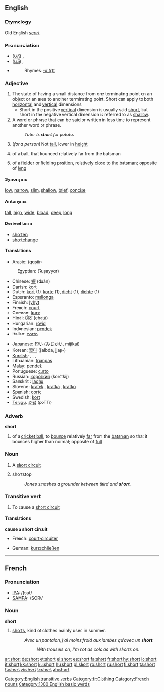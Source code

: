 {{wikipedia}}
==English==

{{rank|different|care|war|390|short|able|five|need}}
===Etymology===
Old English ''[[scort]]''

===Pronunciation===
*(''[[Received Pronunciation|UK]]'') {{IPA|/ʃɔːt/}}, {{SAMPA|/SO:t/}}
*(''[[General American|US]]'') {{IPA|/ʃɔɹt/}}, {{SAMPA|/SOrt/}}
*{{audio|en-us-short.ogg|Audio (US)}}
*:Rhymes: [[Rhymes:English:-ɔː(r)t|-ɔː(r)t]]

===Adjective===
{{en-adj|er}}

# The state of having a small distance from one terminating point on an object or an area to another terminating point.  Short can apply to both [[horizontal]] and [[vertical]] dimensions.
#*Short in the positive [[vertical]] dimension is usually said [[short]], but short in the negative vertical dimension is referred to as [[shallow]].
# A word or phrase that can be said or written in less time to represent another word or phrase.
#: ''Tater is '''short''' for potato.''
#(''for a person'') Not [[tall]], lower in [[height]]
# {{cricket}} of a ball, that bounced relatively far from the batsman
# {{cricket}} of a [[fielder]] or fielding [[position]], relatively [[close]] to the [[batsman]]; opposite of [[long]]

====Synonyms====
[[low]], [[narrow]], [[slim]], [[shallow]], [[brief]], [[concise]]

====Antonyms====
[[tall]], [[high]], [[wide]], [[broad]], [[deep]], [[long]]

====Derived term====
* [[shorten]]
* [[shortchange]]

====Translations====
{{top}}
*Arabic: {{ARchar|[[قصير]]}} (qɑṣiir)
:Egyptian: {{ARchar|[[قصير]]}} (ʔuṣayyɑr)
*Chinese: [[短]] (duǎn)
*Danish: [[kort]]
*Dutch: [[kort]] (1), [[korte]] (1), [[dicht]] (1), [[dichte]] (1)
*Esperanto: [[mallonga]]
*Finnish: [[lyhyt]]
*French: [[court]]
*German: [[kurz]]
*Hindi: [[छोटा]] (chotā)
*Hungarian: [[rövid]]
*Indonesian: [[pendek]]
*Italian: [[corto]]
{{mid}}
*Japanese: [[短い]] ([[みじかい]], mijikai)
*Korean: [[짧다]] (jjalbda, jjap-)
*[[Kurdish]]: {{trad|ku|kurt}}, {{trad|ku|kin}}, {{trad|ku|qut}}, {{trad|ku|quse}}
*Lithuanian: [[trumpas]]
*Malay: [[pendek]]
*Portuguese: [[curto]]
*Russian: [[короткий]] (korótkij)
*Sanskrit : [[laghu]]
*Slovene: [[kratek]] {{m}}, [[kratka]] {{f}}, [[kratko]] {{n}}
*Spanish: [[corto]]
*Swedish: [[kort]]
*[[Telugu]]: [[పొట్టి]] (poTTi)
{{bottom}}

===Adverb===
'''short'''

# {{cricket}} of a [[cricket ball]], to [[bounce]] relatively [[far]] from the [[batsman]] so that it bounces higher than normal; opposite of [[full]]

===Noun===
{{en-noun}}

# A [[short circuit]].
# {{baseball}} shortstop
#: ''Jones smashes a grounder between third and '''short'''.''

===Transitive verb===
{{en-verb}}

#To cause a [[short circuit]]

====Translations====

'''cause a short circuit'''
{{top}}
*French: [[court-circuiter]]
{{mid}}
*German: [[kurzschließen]]
{{bottom}}

[[Category:English transitive verbs]]
----

==French==

===Pronunciation===
*[[w:IPA|IPA]]: /ʃɔʁt/
*[[w:SAMPA|SAMPA]]: /SORt/

===Noun===
'''short'''
#[[shorts]], kind of clothes mainly used in summer.
#: ''Avec un pantalon, j'ai moins froid aux jambes qu'avec un '''short'''.''
#::''With trousers on, I'm not as cold as with shorts on.''
[[Category:fr:Clothing]]
[[Category:French nouns]]
[[Category:1000 English basic words]]

[[ar:short]]
[[de:short]]
[[et:short]]
[[el:short]]
[[es:short]]
[[fa:short]]
[[fr:short]]
[[hy:short]]
[[io:short]]
[[it:short]]
[[kk:short]]
[[ku:short]]
[[hu:short]]
[[pl:short]]
[[ro:short]]
[[ru:short]]
[[fi:short]]
[[ta:short]]
[[tt:short]]
[[vi:short]]
[[tr:short]]
[[zh:short]]